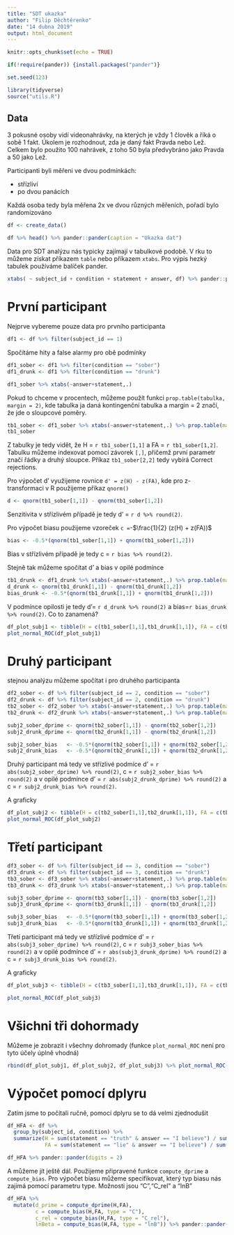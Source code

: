 ```yaml
---
title: "SDT ukazka"
author: "Filip Děchtěrenko"
date: "14 dubna 2019"
output: html_document
---
```


```r
knitr::opts_chunk$set(echo = TRUE)

if(!require(pander)) {install.packages("pander")}

set.seed(123)

library(tidyverse)
source("utils.R")
```

## Data

3 pokusné osoby vidí videonahrávky, na kterých je vždy 1 člověk a říká o sobě 1 fakt. Úkolem je rozhodnout, zda je daný fakt Pravda nebo Lež. Celkem bylo použito 100 nahrávek, z toho 50 byla předvybráno jako Pravda a 50 jako Lež.

Participanti byli měřeni ve dvou podmínkách:

* střízliví 
* po dvou panácích 

Každá osoba tedy byla měřena 2x ve dvou různých měřeních, pořadí bylo randomizováno

```r

df <- create_data()

df %>% head() %>% pander::pander(caption = "Ukazka dat")

```

Data pro SDT analýzu nás typicky zajímají v tabulkové podobě. V rku to můžeme získat příkazem `table` nebo příkazem `xtabs`. Pro výpis hezký tabulek používáme balíček pander.

```r
xtabs( ~ subject_id + condition + statement + answer, df) %>% pander::pander()
```

# První participant

Nejprve vybereme pouze data pro prvního participanta

```r

df1 <- df %>% filter(subject_id == 1)

```

Spočítáme hity a false alarmy pro obě podmínky

```r

df1_sober <- df1 %>% filter(condition == "sober")
df1_drunk <- df1 %>% filter(condition == "drunk")

df1_sober %>% xtabs(~answer+statement,.)
```

Pokud to chceme v procentech, můžeme použít funkci `prop.table(tabulka, margin = 2)`, kde tabulka ja daná kontingenční tabulka a margin = 2 značí, že jde o sloupcové poměry.

```r
tb1_sober <- df1_sober %>% xtabs(~answer+statement,.) %>% prop.table(margin = 2)
tb1_sober

```

Z tabulky je tedy vidět, že H = `r tb1_sober[1,1]` a FA = `r tb1_sober[1,2]`. Tabulku můžeme indexovat pomocí závorek `[,]`, přičemž první parametr značí řádky a druhý sloupce. Příkaz `tb1_sober[2,2]` tedy vybírá Correct rejections.


Pro výpočet d' využijeme rovnice `d' = z(H) - z(FA)`, kde pro z-transformaci v R použijeme příkaz `qnorm()`
```r
d <- qnorm(tb1_sober[1,1]) - qnorm(tb1_sober[1,2])
```

Senzitivita v střízlivém případě je tedy d' = `r d %>% round(2)`.

Pro výpočet biasu použijeme vzoreček `c = `-$\frac{1}{2} (z(H) + z(FA))$

```r
bias <- -0.5*(qnorm(tb1_sober[1,1]) + qnorm(tb1_sober[1,2]))

```

Bias v střízlivém případě je tedy c = `r bias %>% round(2)`.

Stejně tak můžeme spočítat d' a bias v opilé podmínce

```r
tb1_drunk <- df1_drunk %>% xtabs(~answer+statement,.) %>% prop.table(margin = 2)
d_drunk <- qnorm(tb1_drunk[1,1]) - qnorm(tb1_drunk[1,2])
bias_drunk <- -0.5*(qnorm(tb1_drunk[1,1]) + qnorm(tb1_drunk[1,2]))

```

V podmínce opilosti je tedy d'= `r d_drunk %>% round(2)` a bias=`r bias_drunk %>% round(2)`. Co to zanamená?

```r
df_plot_subj1 <- tibble(H = c(tb1_sober[1,1],tb1_drunk[1,1]), FA = c(tb1_sober[1,2],tb1_drunk[1,2]), label = c("P1_sober", "P1_drunk"))
plot_normal_ROC(df_plot_subj1)
```

# Druhý participant

stejnou analýzu můžeme spočítat i pro druhého participanta

```r
df2_sober <- df %>% filter(subject_id == 2, condition == "sober")
df2_drunk <- df %>% filter(subject_id == 2, condition == "drunk")
tb2_sober <- df2_sober %>% xtabs(~answer+statement,.) %>% prop.table(margin = 2)
tb2_drunk <- df2_drunk %>% xtabs(~answer+statement,.) %>% prop.table(margin = 2)

subj2_sober_dprime <- qnorm(tb2_sober[1,1]) - qnorm(tb2_sober[1,2])
subj2_drunk_dprime <- qnorm(tb2_drunk[1,1]) - qnorm(tb2_drunk[1,2])

subj2_sober_bias   <- -0.5*(qnorm(tb2_sober[1,1]) + qnorm(tb2_sober[1,2]))
subj2_drunk_bias   <- -0.5*(qnorm(tb2_drunk[1,1]) + qnorm(tb2_drunk[1,2]))
```

Druhý participant má tedy ve střízlivé podmíce d' = `r abs(subj2_sober_dprime) %>% round(2)`, c = `r subj2_sober_bias %>% round(2)` a v opilé podmínce d' = `r abs(subj2_drunk_dprime) %>% round(2)` a c = `r subj2_drunk_bias %>% round(2)`.

A graficky

```r
df_plot_subj2 <- tibble(H = c(tb2_sober[1,1],tb2_drunk[1,1]), FA = c(tb2_sober[1,2],tb2_drunk[1,2]), label = c("P2_sober", "P2_drunk"))
plot_normal_ROC(df_plot_subj2)
```

# Třetí participant

```r
df3_sober <- df %>% filter(subject_id == 3, condition == "sober")
df3_drunk <- df %>% filter(subject_id == 3, condition == "drunk")
tb3_sober <- df3_sober %>% xtabs(~answer+statement,.) %>% prop.table(margin = 2)
tb3_drunk <- df3_drunk %>% xtabs(~answer+statement,.) %>% prop.table(margin = 2)

subj3_sober_dprime <- qnorm(tb3_sober[1,1]) - qnorm(tb3_sober[1,2])
subj3_drunk_dprime <- qnorm(tb3_drunk[1,1]) - qnorm(tb3_drunk[1,2])

subj3_sober_bias   <- -0.5*(qnorm(tb3_sober[1,1]) + qnorm(tb3_sober[1,2]))
subj3_drunk_bias   <- -0.5*(qnorm(tb3_drunk[1,1]) + qnorm(tb3_drunk[1,2]))
```

Třetí participant má tedy ve střízlivé podmíce d' = `r abs(subj3_sober_dprime) %>% round(2)`, c = `r subj3_sober_bias %>% round(2)` a v opilé podmínce d' = `r abs(subj3_drunk_dprime) %>% round(2)` a c = `r subj3_drunk_bias %>% round(2)`.

A graficky

```r
df_plot_subj3 <- tibble(H = c(tb3_sober[1,1],tb3_drunk[1,1]), FA = c(tb3_sober[1,2],tb3_drunk[1,2]), label = c("P3_sober", "P3_drunk")) 

plot_normal_ROC(df_plot_subj3)
```

# Všichni tři dohormady

Můžeme je zobrazit i všechny dohromady (funkce `plot_normal_ROC` není pro tyto účely úplně vhodná)

```r
rbind(df_plot_subj1, df_plot_subj2, df_plot_subj3) %>% plot_normal_ROC()
```

# Výpočet pomocí dplyru

Zatím jsme to počítali ručně, pomocí dplyru se to dá velmi zjednodušit

```r
df_HFA <- df %>% 
  group_by(subject_id, condition) %>% 
  summarize(H = sum(statement == "truth" & answer == "I believe") / sum(statement == "truth"),
            FA = sum(statement == "lie" & answer == "I believe") / sum(statement == "lie")) 

df_HFA %>% pander::pander(digits = 2)
```

A můžeme jít ještě dál. Použijeme připravené funkce `compute_dprime` a `compute_bias`. Pro výpočet biasu můžeme specifikovat, který typ biasu nás zajímá pomocí parametru type. Možnosti jsou "C","C_rel" a "lnB"

```r
df_HFA %>% 
  mutate(d_prime = compute_dprime(H,FA),
         c = compute_bias(H,FA, type = "C"),
         c_rel = compute_bias(H,FA, type = "C_rel"),
         lnBeta = compute_bias(H,FA, type = "lnB")) %>% pander::pander(digits = 2)
```
